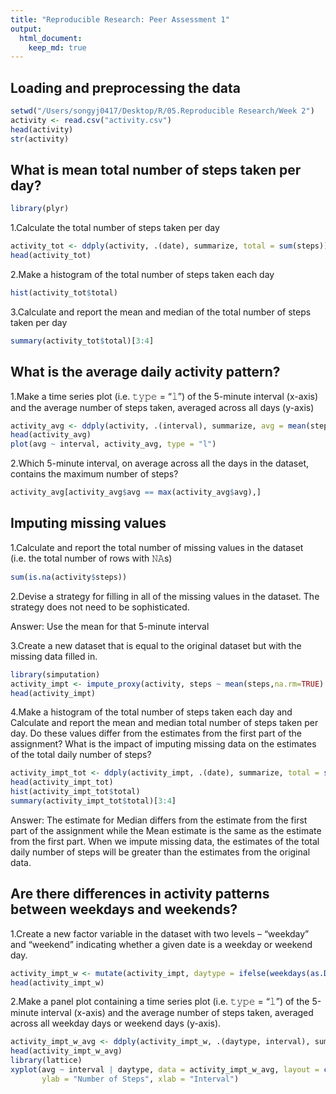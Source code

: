 ```yaml
---
title: "Reproducible Research: Peer Assessment 1"
output: 
  html_document:
    keep_md: true
---
```



## Loading and preprocessing the data
```r
setwd("/Users/songyj0417/Desktop/R/05.Reproducible Research/Week 2")
activity <- read.csv("activity.csv")
head(activity)
str(activity)
```

## What is mean total number of steps taken per day?
```r
library(plyr)
```

1.Calculate the total number of steps taken per day
```r
activity_tot <- ddply(activity, .(date), summarize, total = sum(steps))
head(activity_tot)
```

2.Make a histogram of the total number of steps taken each day
```r
hist(activity_tot$total)
```

3.Calculate and report the mean and median of the total number of steps taken per day
```r
summary(activity_tot$total)[3:4]
```

## What is the average daily activity pattern?

1.Make a time series plot (i.e. 𝚝𝚢𝚙𝚎 = "𝚕") of the 5-minute interval (x-axis) and the average number of steps taken, averaged across all days (y-axis)
```r
activity_avg <- ddply(activity, .(interval), summarize, avg = mean(steps, na.rm = TRUE))
head(activity_avg)
plot(avg ~ interval, activity_avg, type = "l")
```

2.Which 5-minute interval, on average across all the days in the dataset, contains the maximum number of steps?
```r
activity_avg[activity_avg$avg == max(activity_avg$avg),]
```

## Imputing missing values

1.Calculate and report the total number of missing values in the dataset (i.e. the total number of rows with 𝙽𝙰s)
```r
sum(is.na(activity$steps))
```

2.Devise a strategy for filling in all of the missing values in the dataset. The strategy does not need to be sophisticated. 

Answer: Use the mean for that 5-minute interval

3.Create a new dataset that is equal to the original dataset but with the missing data filled in.
```r
library(simputation)
activity_impt <- impute_proxy(activity, steps ~ mean(steps,na.rm=TRUE) | interval)
head(activity_impt)
```

4.Make a histogram of the total number of steps taken each day and Calculate and report the mean and median total number of steps taken per day. 
Do these values differ from the estimates from the first part of the assignment?
What is the impact of imputing missing data on the estimates of the total daily number of steps?
```r
activity_impt_tot <- ddply(activity_impt, .(date), summarize, total = sum(steps))
head(activity_impt_tot)
hist(activity_impt_tot$total)
summary(activity_impt_tot$total)[3:4]
```
Answer:    The estimate for Median differs from the estimate from the first part of the assignment while the Mean estimate is the same as the estimate from the first part.   When we impute missing data, the estimates of the total daily number of steps will be greater than the estimates from the original data.

## Are there differences in activity patterns between weekdays and weekends?

1.Create a new factor variable in the dataset with two levels – “weekday” and “weekend” indicating whether a given date is a weekday or weekend day.
```r
activity_impt_w <- mutate(activity_impt, daytype = ifelse(weekdays(as.Date(date)) %in% c("星期六", "星期日"), "weekend", "weekday"))
head(activity_impt_w)
```

2.Make a panel plot containing a time series plot (i.e. 𝚝𝚢𝚙𝚎 = "𝚕") of the 5-minute interval (x-axis) and the average number of steps taken, averaged across all weekday days or weekend days (y-axis).
```r
activity_impt_w_avg <- ddply(activity_impt_w, .(daytype, interval), summarize, avg = mean(steps, na.rm = TRUE))
head(activity_impt_w_avg)
library(lattice)
xyplot(avg ~ interval | daytype, data = activity_impt_w_avg, layout = c(1, 2), type = "l", 
       ylab = "Number of Steps", xlab = "Interval")
```

